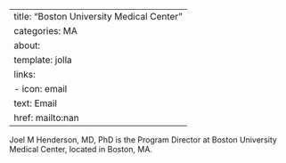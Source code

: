 
---
title: "Boston University Medical Center"
categories: MA
about:
  template: jolla
  links:
    - icon: email
      text: Email
      href: mailto:nan
---

Joel M Henderson, MD, PhD is the Program Director at Boston University Medical Center, located in Boston, MA. 
